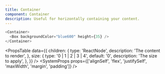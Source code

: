 ```yaml
---
title: Container
component: Container
description: Useful for horizontally containing your content.
---
```


```js live
<Container>
  <Box backgroundColor="blue600" height={35} />
</Container>
```

<PropsTable
  data={{
    children: {
      type: 'ReactNode',
      description: 'The content to render',
    },
    size: {
      type: '0 | 1 | 2 | 3 | 4',
      default: '0',
      description: 'The size to apply',
    },
  }}
/>
<SystemProps
  props={['alignSelf', 'flex', 'justifySelf', 'maxWidth', 'margin', 'padding']}
/>
